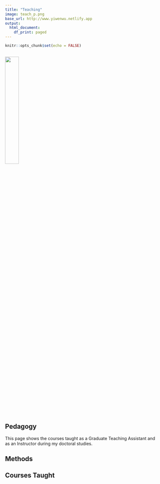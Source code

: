 ```yaml
---
title: "Teaching"
image: teach_p.png
base_url: http://www.yiwenwu.netlify.app
output:
  html_document:
    df_print: paged
---
```


```r
knitr::opts_chunk$set(echo = FALSE)



```

![](teach_p.png){width=30%}

## Pedagogy

This page shows the courses taught as a Graduate Teaching Assistant and as an Instructor during my doctoral studies. 

## Methods


## Courses Taught



